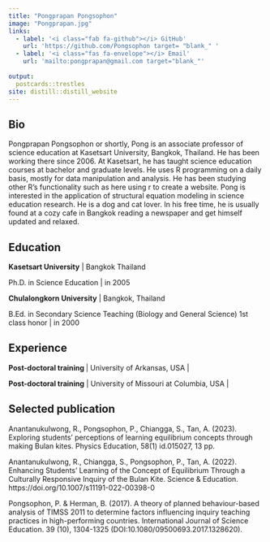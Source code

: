 ```yaml
---
title: "Pongprapan Pongsophon"
image: "Pongprapan.jpg"
links:
  - label: '<i class="fab fa-github"></i> GitHub'
    url: 'https://github.com/Pongsophon target= "blank_" '
  - label: '<i class="fas fa-envelope"></i> Email'
    url: 'mailto:pongprapan@gmail.com target="blank_"'
   
output:
  postcards::trestles
site: distill::distill_website
---
```

 
## Bio

Pongprapan Pongsophon or shortly, Pong is an associate professor of science education at Kasetsart University, Bangkok, Thailand. He has been working there since 2006. At Kasetsart, he has taught science education courses at bachelor and graduate levels. He uses R programming on a daily basis, mostly for data manipulation and analysis. He has been studying other R's functionality such as here using r to create a website. Pong is interested in the application of structural equation modeling in science education research. He is a dog and cat lover. In his free time, he is usually found at a cozy cafe in Bangkok reading a newspaper and get himself updated and relaxed.  

## Education

**Kasetsart University** 
| Bangkok Thailand

Ph.D. in Science Education | in 2005

**Chulalongkorn University** 
| Bangkok, Thailand

B.Ed. in Secondary Science Teaching (Biology and General Science) 1st class honor | in 2000

## Experience

**Post-doctoral training ** | University of Arkansas, USA | 

**Post-doctoral training** | University of Missouri at Columbia, USA | 

## Selected publication

Anantanukulwong, R., Pongsophon, P.,  Chiangga, S., Tan, A. (2023). Exploring students' perceptions of learning equilibrium concepts through making Bulan kites. Physics Education, 58(1) id.015027, 13 pp.


Anantanukulwong, R., Chiangga, S., Pongsophon, P.,  Tan, A. (2022). Enhancing Students’ Learning of the Concept of Equilibrium Through a Culturally Responsive Inquiry of the Bulan Kite. Science & Education. https://doi.org/10.1007/s11191-022-00398-0

Pongsophon, P. & Herman, B. (2017). A theory of planned behaviour-based analysis of TIMSS 2011 to determine factors influencing inquiry teaching practices in high-performing countries. International Journal of Science Education. 39 (10), 1304-1325 (DOI:10.1080/09500693.2017.1328620). 